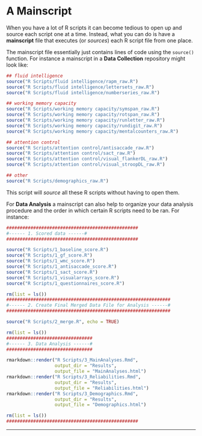 # A Mainscript

<link rel="stylesheet" href="https://use.fontawesome.com/releases/v5.8.1/css/all.css" integrity="sha384-50oBUHEmvpQ+1lW4y57PTFmhCaXp0ML5d60M1M7uH2+nqUivzIebhndOJK28anvf" crossorigin="anonymous">

When you have a lot of R scripts it can become tedious to open up and source each script one at a time. Instead, what you can do is have a **mainscript** file that executes (or *sources*) each R script file from one place.

The mainscript file essentially just contains lines of code using the `source()` function. For instance a mainscript in a **Data Collection** repository might look like:

```r
## fluid intelligence
source("R Scripts/fluid intelligence/rapm_raw.R")
source("R Scripts/fluid intelligence/lettersets_raw.R")
source("R Scripts/fluid intelligence/numberseries_raw.R")

## working memory capacity
source("R Scripts/working memory capacity/symspan_raw.R")
source("R Scripts/working memory capacity/rotspan_raw.R")
source("R Scripts/working memory capacity/runletter_raw.R")
source("R Scripts/working memory capacity/rundigit_raw.R")
source("R Scripts/working memory capacity/mentalcounters_raw.R")

## attention control
source("R Scripts/attention control/antisaccade_raw.R")
source("R Scripts/attention control/sact_raw.R")
source("R Scripts/attention control/visual_flankerDL_raw.R")
source("R Scripts/attention control/visual_stroopDL_raw.R")

## other
source("R Scripts/demographics_raw.R")
```

This script will *source* all these R scripts without having to open them.

For **Data Analysis** a mainscript can also help to organize your data analysis procedure and the order in which certain R scripts need to be ran. For instance:

```r
#################################################
#------ 1. Scored data ------# 
#################################################

source("R Scripts/1_baseline_score.R")
source("R Scripts/1_gf_score.R")
source("R Scripts/1_wmc_score.R")
source("R Scripts/1_antisaccade_score.R")
source("R Scripts/1_sact_score.R")
source("R Scripts/1_visualarrays_score.R")
source("R Scripts/1_questionnaires_score.R")

rm(list = ls())
#############################################################
#------ 2. Create Final Merged Data File for Analysis ------# 
#############################################################

source("R Scripts/2_merge.R", echo = TRUE)

rm(list = ls())
################################
#------ 3. Data Analysis ------# 
################################

rmarkdown::render("R Scripts/3_MainAnalyses.Rmd", 
                  output_dir = "Results", 
                  output_file = "MainAnalyses.html")
rmarkdown::render("R Scripts/3_Reliabilities.Rmd", 
                  output_dir = "Results", 
                  output_file = "Reliabilities.html")
rmarkdown::render("R Scripts/3_Demographics.Rmd", 
                  output_dir = "Results", 
                  output_file = "Demographics.html")

rm(list = ls())
#################################################
```


----

